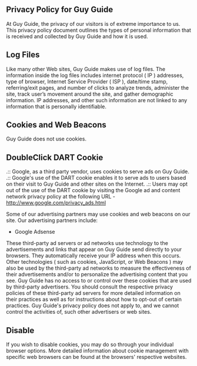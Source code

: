 
<Head>
    <title>Guy Guide | Privacy Policy</title>
    <meta
        name="description"
        content="Our Privacy Policy"
    />
    <meta
        property="og:description"
        content="Guy Guide | Privacy Policy"
    />
</Head>

## Privacy Policy for Guy Guide

At Guy Guide, the privacy of our visitors is of extreme importance to us. This privacy policy document outlines the types of personal information that is received and collected by Guy Guide and how it is used.

## Log Files
Like many other Web sites, Guy Guide makes use of log files. The information inside the log files includes internet protocol ( IP ) addresses, type of browser, Internet Service Provider ( ISP ), date/time stamp, referring/exit pages, and number of clicks to analyze trends, administer the site, track user’s movement around the site, and gather demographic information. IP addresses, and other such information are not linked to any information that is personally identifiable.

## Cookies and Web Beacons
Guy Guide does not use cookies.

## DoubleClick DART Cookie
.:: Google, as a third party vendor, uses cookies to serve ads on Guy Guide.
.:: Google's use of the DART cookie enables it to serve ads to users based on their visit to Guy Guide and other sites on the Internet.
.:: Users may opt out of the use of the DART cookie by visiting the Google ad and content network privacy policy at the following URL - http://www.google.com/privacy_ads.html

Some of our advertising partners may use cookies and web beacons on our site. Our advertising partners include:
- Google Adsense

These third-party ad servers or ad networks use technology to the advertisements and links that appear on Guy Guide send directly to your browsers. They automatically receive your IP address when this occurs. Other technologies ( such as cookies, JavaScript, or Web Beacons ) may also be used by the third-party ad networks to measure the effectiveness of their advertisements and/or to personalize the advertising content that you see.
Guy Guide has no access to or control over these cookies that are used by third-party advertisers.
You should consult the respective privacy policies of these third-party ad servers for more detailed information on their practices as well as for instructions about how to opt-out of certain practices. Guy Guide's privacy policy does not apply to, and we cannot control the activities of, such other advertisers or web sites.

## Disable
If you wish to disable cookies, you may do so through your individual browser options. More detailed information about cookie management with specific web browsers can be found at the browsers' respective websites.